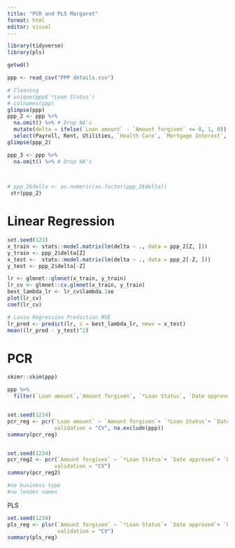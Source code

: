 ```yaml
---
title: "PCR and PLS Margaret"
format: html
editor: visual
---
```


```r
library(tidyverse)
library(pls)
```

```r
getwd()

ppp <- read_csv("PPP details.csv")
```

```r
# Cleaning
# unique(ppp$`*Loan Status`)
# colnames(ppp)
glimpse(ppp)
ppp_2 <- ppp %>%
  na.omit() %>% # Drop NA's
  mutate(delta = ifelse(`Loan amount` - `Amount forgiven` <= 0, 1, 0)) %>% #Coerce a categorical variable to help with prediction.
  select(Payroll, Rent, Utilities, `Health Care`, `Mortgage Interest`, `Debt Interest`, `Jobs reported`, delta, Borrower)
glimpse(ppp_2)

ppp_3 <- ppp %>%
  na.omit() %>% # Drop NA's
  


# ppp_2$delta <- as.numeric(as.factor(ppp_2$delta))
 str(ppp_2)
```

# Linear Regression

```r
set.seed(123)
x_train <- stats::model.matrix(lm(delta ~ ., data = ppp_2[Z, ]))
y_train <- ppp_2$delta[Z]
x_test <-  stats::model.matrix(lm(delta ~ ., data = ppp_2[-Z, ]))                  
y_test <- ppp_2$delta[-Z]

lr <- glmnet::glmnet(x_train, y_train) 
lr_cv <- glmnet::cv.glmnet(x_train, y_train)
best_lambda_lr <- lr_cv$lambda.1se
plot(lr_cv)
coef(lr_cv)

# Lasso Regression Prediction MSE
lr_pred <- predict(lr, s = best_lambda_lr, newx = x_test)
mean((lr_pred - y_test)^2)
```

# PCR 

```r
skimr::skim(ppp)
```

```r
ppp %>% 
  filter(`Loan amount`,`Amount forgiven`, `*Loan Status`, `Date approved`, `Date forgiven`, Payroll, Rent, Utilities,`Health Care`, `Mortgage Interest`, `Debt Interest`, `Refinancing EIDL`,`Lender name`, `Business type`, Industry, `Age of business`, `Borrower city`)


set.seed(1234)
pcr_reg <- pcr(`Loan amount` ~ `Amount forgiven`+ `*Loan Status`+ `Date approved`+ `Date forgiven`+ Payroll+Rent+Utilities+`Health Care`+ `Mortgage Interest`+ `Debt Interest`+ `Refinancing EIDL`+`Lender name`+ `Business type`+ Industry+ `Age of business`+ `Borrower city`, data = ppp, scale = TRUE,
               validation = "CV", na.exclude(ppp))
summary(pcr_reg)


set.seed(1234)
pcr_reg2 <- pcr(`Amount forgiven` ~ `*Loan Status`+ `Date approved`+ `Date forgiven`+Payroll+Rent+Utilities+`Health Care`+`Mortgage Interest`+ `Debt Interest`+ `Refinancing EIDL`+ Industry+ `Age of business`, data = ppp_3, scale = TRUE,
               validation = "CV")
summary(pcr_reg2)

#no business type
#no lender names
```

PLS

```r
set.seed(1234)
pls_reg <- plsr(`Amount forgiven` ~ `*Loan Status`+ `Date approved`+ `Date forgiven`+Payroll+Rent+Utilities+`Health Care`+`Mortgage Interest`+ `Debt Interest`+ `Refinancing EIDL`+ Industry+ `Age of business`, data = ppp_3, scale = TRUE, ncomp = 34,
                validation = "CV")
summary(pls_reg)
```

